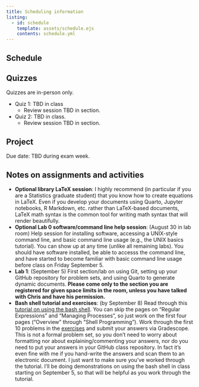 ```yaml
---
title: Scheduling information
listing:
  - id: schedule
    template: assets/schedule.ejs
    contents: schedule.yml
---
```


## Schedule

::: {#schedule}
:::


## Quizzes

Quizzes are in-person only. 

- Quiz 1: TBD in class
  - Review session TBD  in section.
- Quiz 2: TBD in class.
  - Review session TBD in section.

## Project

Due date: TBD during exam week.

## Notes on assignments and activities

- **Optional library LaTeX session**: I highly recommend (in particular if you are a Statistics graduate student) that you know how to create equations in LaTeX. Even if you develop your documents using Quarto, Jupyter notebooks, R Markdown, etc. rather than LaTeX-based documents, LaTeX math syntax is the common tool for writing math syntax that will render beautifully. 
- **Optional Lab 0 software/command line help session**: (August 30 in lab room) Help session for installing software, accessing a UNIX-style command line, and basic command line usage (e.g., the UNIX basics tutorial). You can show up at any time (unlike all remaining labs). You should have software installed, be able to accesss the command line, and have started to become familiar with basic command line usage before class on Friday September 5.
- **Lab 1**: (September 5) First section/lab on using Git, setting up your GitHub repository for problem sets, and using Quarto to generate dynamic documents. **Please come only to the section you are registered for given space limits in the room, unless you have talked with Chris and have his permission.** 
- **Bash shell tutorial and exercises**: (by September 8) Read through this [tutorial on using the bash shell](https://berkeley-scf.github.io/tutorial-using-bash). You can skip the pages on "Regular Expressions" and "Managing Processes", so just work on the first four pages ("Overview" through "Shell Programming"). Work through the first 10 problems in the [exercises](https://computing.stat.berkeley.edu/tutorial-using-bash/exercises) and submit your answers via Gradescope. This is not a formal problem set, so you don't need to worry about formatting nor about explaining/commenting your answers, nor do you need to put your answers in your GitHub class repository. In fact it's even fine with me if you hand-write the answers and scan them to an electronic document. I just want to make sure you've worked through the tutorial. I'll be doing demonstrations on using the bash shell in class starting on September 5, so that will be helpful as you work through the tutorial.




